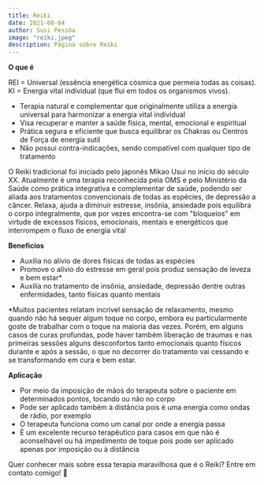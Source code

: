 ```yaml
---
title: Reiki
date: 2021-08-04
author: Susi Pessôa
image: "reiki.jpeg"
description: Página sobre Reiki
---
```


**O que é**

REI = Universal (essência energética cósmica que permeia todas as coisas).
KI = Energia vital individual (que flui em todos os organismos vivos).

- Terapia natural e complementar que originalmente utiliza a energia universal para harmonizar a energia vital individual
- Visa recuperar e manter a saúde física, mental, emocional e espiritual
- Prática segura e eficiente que busca equilibrar os Chakras ou Centros de Força de energia sutil
- Não possui contra-indicações, sendo compatível com qualquer tipo de tratamento

O Reiki tradicional foi iniciado pelo japonês Mikao Usui no início do século XX. Atualmente é uma terapia reconhecida pela OMS e pelo Ministério da Saúde como prática integrativa e complementar de saúde, podendo ser aliada aos tratamentos convencionais de todas as espécies, de depressão a câncer. Relaxa, ajuda a diminuir estresse, insônia, ansiedade pois equilibra o corpo integralmente, que por vezes encontra-se com "bloqueios" em virtude de excessos físicos, emocionais, mentais e energéticos que interrompem o fluxo de energia vital

**Benefícios**

- Auxilia no alívio de dores físicas de todas as espécies
- Promove o alívio do estresse em geral pois produz sensação de leveza e bem estar\*
- Auxilia no tratamento de insônia, ansiedade, depressão dentre outras enfermidades, tanto físicas quanto mentais

<div style={{ fontSize: "12px" }}>
  *Muitos pacientes relatam incrível sensação de relaxamento, mesmo quando não
  há sequer algum toque no corpo, embora eu particularmente goste de trabalhar
  com o toque na maioria das vezes. Porém, em alguns casos de curas profundas,
  pode haver também liberação de traumas e nas primeiras sessões alguns
  desconfortos tanto emocionais quanto físicos durante e após a sessão, o que no
  decorrer do tratamento vai cessando e se transformando em cura e bem estar.
</div>

**Aplicação**

- Por meio da imposição de mãos do terapeuta sobre o paciente em determinados pontos, tocando ou não no corpo
- Pode ser aplicado também à distância pois é uma energia como ondas de rádio, por exemplo
- O terapeuta funciona como um canal por onde a energia passa
- É um excelente recurso terapêutico para casos em que não é aconselhável ou há impedimento de toque pois pode ser aplicado apenas por imposição ou à distância

Quer conhecer mais sobre essa terapia maravilhosa que é o Reiki? Entre em contato comigo! 🌹
